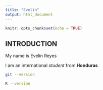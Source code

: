 ```yaml
---
title: "Evelin"
output: html_document
---
```


```r
knitr::opts_chunk$set(echo = TRUE)
```

## INTRODUCTION

My name is Evelin Reyes 

I am an international *student* from **Honduras** 




```bash
git --version 
```

```bash
R --version
```
